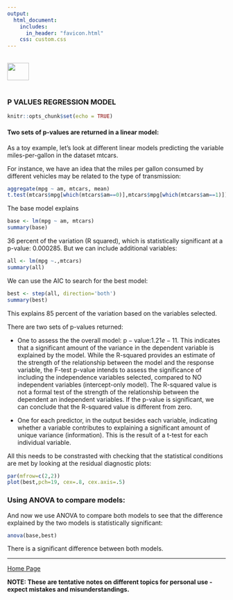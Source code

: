 ```yaml
---
output: 
  html_document:
    includes:
      in_header: "favicon.html" 
    css: custom.css
---
```


<br>
<a href="http://rinterested.github.io/statistics/index.html">
<img HEIGHT="40" WIDTH="50" src="https://cloud.githubusercontent.com/assets/9312897/10556783/a27a26fa-745c-11e5-9b1a-2d5bd737387a.PNG"></a>
<br><br>

### P VALUES REGRESSION MODEL

```r
knitr::opts_chunk$set(echo = TRUE)
```

#### Two sets of p-values are returned in a linear model:

As a toy example, let's look at different linear models predicting the variable miles-per-gallon in the dataset mtcars.

For instance, we have an idea that the miles per gallon consumed by different vehicles may be related to the type of transmission:

```r
aggregate(mpg ~ am, mtcars, mean)
t.test(mtcars$mpg[which(mtcars$am==0)],mtcars$mpg[which(mtcars$am==1)])
```

The base model explains

```r
base <- lm(mpg ~ am, mtcars)
summary(base)
```

$36$ percent of the variation (R squared), which is statistically significant at a p-value: $0.000285.$ But we can include additional variables:

```r
all <- lm(mpg ~.,mtcars)
summary(all)
```

We can use the AIC to search for the best model:

```r
best <- step(all, direction='both')
summary(best)
```

This explains $85$ percent of the variation based on the variables selected.

There are two sets of p-values returned:

- One to assess the the overall model: $\mathrm {p-value:} 1.21e-11.$ This indicates that a significant amount of the variance in the dependent variable is explained by the model. While the R-squared provides an estimate of the strength of the relationship between the model and the response variable, the F-test p-value intends to assess the significance of including the independence variables selected, compared to NO independent variables (intercept-only model). The R-squared value is not a formal test of the strength of the relationship between the dependent an independent variables. If the p-value is significant, we can conclude that the R-squared value is different from zero.

- One for each predictor, in the output besides each variable, indicating whether a variable contributes to explaining a significant amount of unique variance (information). This is the result of a t-test for each individual variable.

All this needs to be constrasted with checking that the statistical conditions are met by looking at the residual diagnostic plots:

```r
par(mfrow=c(2,2))
plot(best,pch=19, cex=.8, cex.axis=.5)
```


### Using ANOVA to compare models:

And now we use ANOVA to compare both models to see that the difference explained by the two models is statistically significant:

```r
anova(base,best)
```

There is a significant difference between both models.

---
<a href="http://rinterested.github.io/statistics/index.html">Home Page</a>

**NOTE: These are tentative notes on different topics for personal use - expect mistakes and misunderstandings.**